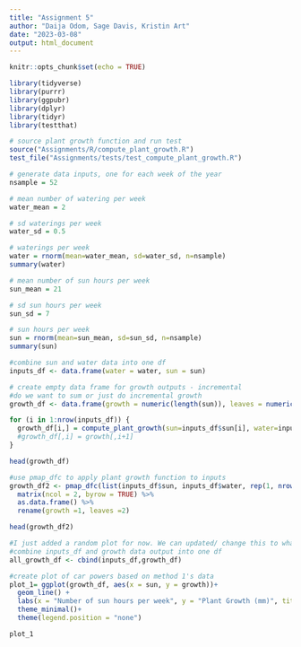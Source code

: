 ```yaml
---
title: "Assignment 5"
author: "Daija Odom, Sage Davis, Kristin Art"
date: "2023-03-08"
output: html_document
---
```


```r
knitr::opts_chunk$set(echo = TRUE)

library(tidyverse)
library(purrr)
library(ggpubr)
library(dplyr)
library(tidyr)
library(testthat)
```

```r
# source plant growth function and run test
source("Assignments/R/compute_plant_growth.R")
test_file("Assignments/tests/test_compute_plant_growth.R")
```

```r
# generate data inputs, one for each week of the year
nsample = 52

# mean number of watering per week
water_mean = 2

# sd waterings per week
water_sd = 0.5

# waterings per week
water = rnorm(mean=water_mean, sd=water_sd, n=nsample)
summary(water)

# mean number of sun hours per week
sun_mean = 21

# sd sun hours per week
sun_sd = 7

# sun hours per week
sun = rnorm(mean=sun_mean, sd=sun_sd, n=nsample)
summary(sun)

#combine sun and water data into one df
inputs_df <- data.frame(water = water, sun = sun)

```

```r
# create empty data frame for growth outputs - incremental
#do we want to sum or just do incremental growth
growth_df <- data.frame(growth = numeric(length(sun)), leaves = numeric(length(sun)))

for (i in 1:nrow(inputs_df)) {
  growth_df[i,] = compute_plant_growth(sun=inputs_df$sun[i], water=inputs_df$water[i], pot=1)
  #growth_df[,i] = growth[,i+1]
}

head(growth_df)
```

```r
#use pmap_dfc to apply plant growth function to inputs 
growth_df2 <- pmap_dfc(list(inputs_df$sun, inputs_df$water, rep(1, nrow(inputs_df))), compute_plant_growth) %>% 
  matrix(ncol = 2, byrow = TRUE) %>%
  as.data.frame() %>% 
  rename(growth =1, leaves =2)

head(growth_df2)
```

```r
#I just added a random plot for now. We can updated/ change this to whatever seems most interesting/ useful
#combine inputs_df and growth data output into one df
all_growth_df <- cbind(inputs_df,growth_df)

#create plot of car powers based on method 1's data
plot_1= ggplot(growth_df, aes(x = sun, y = growth))+
  geom_line() +
  labs(x = "Number of sun hours per week", y = "Plant Growth (mm)", title = "Plant growth over time based on sunlight availability")+
  theme_minimal()+ 
  theme(legend.position = "none")

plot_1
```

